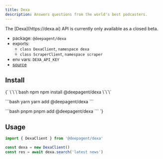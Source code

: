 ```yaml
---
title: Dexa
description: Answers questions from the world's best podcasters.
---
```


<Warning>
  The [Dexa](https://dexa.ai) API is currently only available as a closed beta.
</Warning>

- package: `@deepagent/dexa`
- exports:
  - `class DexaClient`, `namespace dexa`
  - `class ScraperClient`, `namespace scraper`
- env vars: `DEXA_API_KEY`
- [source](https://github.com/amardeeplakshkar/deepagent/blob/main/packages/dexa/src/dexa-client.ts)

## Install

<PackageTabs>
{`
\`\`\`bash npm
npm install @deepagent/dexa
\`\`\`

\`\`\`bash yarn
yarn add @deepagent/dexa
\`\`\`

\`\`\`bash pnpm
pnpm add @deepagent/dexa
\`\`\`
`}
</PackageTabs>

## Usage

```ts
import { DexaClient } from '@deepagent/dexa'

const dexa = new DexaClient()
const res = await dexa.search('latest news')
```

